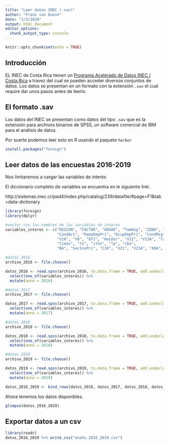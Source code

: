 ```yaml
---
title: "Leer datos INEC (.sav)"
author: "Frans van Dunné"
date: "3/3/2020"
output: html_document
editor_options: 
  chunk_output_type: console
---
```


```r
knitr::opts_chunk$set(echo = TRUE)
```

## Introducción 

EL INEC de Costa Rica tienen un [Programa Acelerado de Datos INEC / Costa Rica](http://sistemas.inec.cr/pad4/index.php/home) a travez del cual se pueden acceder diversos conjuntos de datos. Los datos se presentan en un formato con la extensión `.sav` el cual require dar unos pasos antes de leerlo.

## El formato .sav

Los datos del INEC se presentan como datos del tipo `.sav` que es la extensión para archivos binarios de SPSS, un software comercial de IBM para el análisis de datos. 

Por suerte podemos leer esto en R usando el paquete `harbor`

```r
install.packages("foreign")
```

## Leer datos de las encuestas 2016-2019

Nos limitaremos a cargar las variables de interés

El diccionario completo de variables se encuentra en le siguiente link:

http://sistemas.inec.cr/pad4/index.php/catalog/239/datafile/#page=F1&tab=data-dictionary

```r
library(foreign)
library(dplyr)

#vector con los nombres de las variables de interes
variables_interes <- c("REGION", "FACTOR", "HOGAR", "TamHog", "ZONA", "A3", "A4", "A5", "NivInst", "Escolari",
                       "CondAct", "RamaEmpPri", "OcupEmpPri", "CondMig", "RegNac", "np", "A8A", "A8B", "A13", "A14", "V1",
                       "V2A", "V8", "EFI", "HacDor", "V12", "V13A", "trnc", "tbc",
                       "timas", "ts", "ithn", "lp", "cba", 
                       "B6", "SecInsPri", "C10", "V21", "V21A", "A9A", "A10A", "A11", "A19A", "A15A")

#datos 2016
archivo_2016 <- file.choose()

datos_2016 <- read.spss(archivo_2016, to.data.frame = TRUE, add.undeclared.levels = "no") %>% 
  select(one_of(variables_interes)) %>% 
  mutate(anno = 2016)

#datos 2017
archivo_2017 <- file.choose()

datos_2017 <- read.spss(archivo_2017, to.data.frame = TRUE, add.undeclared.levels = "no") %>% 
  select(one_of(variables_interes)) %>% 
  mutate(anno = 2017)

#datos 2018
archivo_2018 <- file.choose()

datos_2018 <- read.spss(archivo_2018, to.data.frame = TRUE, add.undeclared.levels = "no") %>% 
  select(one_of(variables_interes)) %>% 
  mutate(anno = 2018)

#datos 2019
archivo_2019 <- file.choose()

datos_2019 <- read.spss(archivo_2019, to.data.frame = TRUE, add.undeclared.levels = "no") %>% 
  select(one_of(variables_interes)) %>% 
  mutate(anno = 2019)

datos_2016_2019 <- bind_rows(datos_2016, datos_2017, datos_2018, datos_2019)

```

Ahora tenemos los datos disponibles.

```r
glimpse(datos_2016_2019)
```


## Exportar datos a un csv

```r
library(readr)
datos_2016_2019 %>% write_csv("enaho_2016_2019.csv")
```
